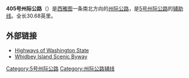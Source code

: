 {{Infobox US Road
|Name = 405号州际公路<br/>Interstate 405<br/><small><br/></small>
|Shield = I-405 (big).svg
|Map = Washington_Interstate_405.svg
|Mile = 30.30
|LengthRef = 
|System=[[州际公路系统|州际公路系统]]
|Maint=[[华盛顿州运输部|华盛顿州运输部]]
|Formed = 1964年
|Direction A = 南
|From = [[File:I-5_(big).svg|20px]] [[File:WA-518.svg|20px]] [[5号州际公路华盛顿州段|I-5]]/[[518号华盛顿州州道|SR 518]]（[[塔克維拉_(華盛頓州)|塔克维拉]]）
|Junction = [[File:WA-167.svg|20px]] [[167号华盛顿州州道|SR 167]]（[[伦顿_(华盛顿州)|伦顿]]）<br/>[[File:WA-900.svg|20px]] [[900号华盛顿州州道|SR 900]]（伦顿）<br/>[[File:I-90_(big).svg|20px]] [[90号州际公路华盛顿州段|I-90]]（法克托利亚）<br/>[[File:WA-520.svg|20px]] [[520号华盛顿州州道|I-520]]（[[贝尔维尤_(华盛顿州)|贝尔维尤]]）<br/>[[File:WA-908.svg|20px]] [[908号华盛顿州州道|SR 908]]（[[柯克兰_(华盛顿州)|柯克兰]]）<br/>[[File:WA-522.svg|20px]] [[522号华盛顿州州道|SR 522]]（[[巴薩爾_(華盛頓州)|巴薩爾]]）
|Direction B = 北
|To = [[File:I-5_(big).svg|20px]] [[File:WA-525.svg|20px]] [[5号州际公路华盛顿州段|I-5]]/[[525号华盛顿州州道|SR 525]]（[[林伍德_(华盛顿州)|林伍德]]）
}}
{{About|位于西雅图的405号州际公路|其他地方的405号州际公路|405号州际公路}}
'''405号州际公路'''（{{lang-en|'''Interstate 405, I-405'''}}）是[[西雅图|西雅图]]一条南北方向的[[州际公路系统|州际公路]]，是[[5号州际公路华盛顿州段|5号州际公路]]的[[美國州際公路輔助線列表|辅助线]]。全长30.68英里。

== 外部链接 ==
*[http://www.angelfire.com/wa2/hwysofwastate/sr525.html Highways of Washington State]{{Wayback|url=http://www.angelfire.com/wa2/hwysofwastate/sr525.html |date=20190727174209 }}
*[https://web.archive.org/web/20141018120256/http://www.wsdot.wa.gov/LocalPrograms/ScenicByways/Whidbey.htm Whidbey Island Scenic Byway]

{{5号州际公路及其辅助线}}
[[Category:5号州际公路|Category:5号州际公路]]
[[Category:州际公路辅线|Category:州际公路辅线]]